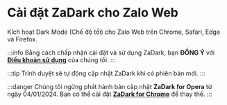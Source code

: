 
# Cài đặt ZaDark cho Zalo Web

Kích hoạt Dark Mode (Chế độ tối) cho Zalo Web trên Chrome, Safari, Edge và Firefox.

<AdsByGoogle>
  <p>
    <ins
      className="adsbygoogle"
      style={{ display: 'block', textAlign: 'center' }}
      data-ad-layout="in-article"
      data-ad-format="fluid"
      data-ad-client="ca-pub-5192881442581767"
      data-ad-slot="6596816445"
    ></ins>
  </p>
</AdsByGoogle>

:::info
Bằng cách chấp nhận cài đặt và sử dụng ZaDark, bạn **ĐỒNG Ý** với [**Điều khoản sử dụng**](/terms-of-use) của chúng tôi.
:::

<CardsInstallWeb />

:::tip
Trình duyệt sẽ tự động cập nhật ZaDark khi có phiên bản mới.
:::

:::danger
Chúng tôi ngừng phát hành bản cập nhật **ZaDark for Opera** từ ngày 04/01/2024. Bạn có thể cài đặt [**ZaDark for Chrome**](https://chrome.google.com/webstore/detail/zadark-%E2%80%93-zalo-dark-mode/llfhpkkeljlgnjgkholeppfnepmjppob) để thay thế.
:::
